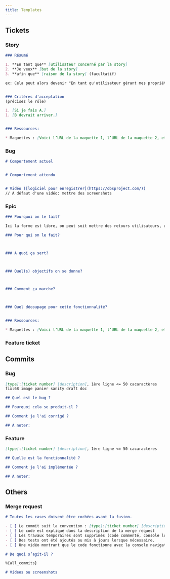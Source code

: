 ```yaml
---
title: Templates
---
```


## Tickets

### Story

```markdown
### Résumé

1. **En tant que** [utilisateur concerné par la story]
2. **Je veux** [but de la story]
3. **afin que** [raison de la story] (facultatif)

ex: Cela peut alors devenir "En tant qu'utilisateur gérant mes propriétés, je veux des notifications lors de l'ajout ou de la suppression d'images".


### Critères d'acceptation
(précisez le rôle)

1. [Si je fais A.]
1. [B devrait arriver.]


### Ressources:

* Maquettes : [Voici l’URL de la maquette 1, l’URL de la maquette 2, etc]
```

### Bug

```markdown
# Comportement actuel


# Comportement attendu


# Vidéo ([logiciel pour enregistrer](https://obsproject.com/))
// A défaut d'une vidéo: mettre des screenshots

```

### Epic

```markdown
### Pourquoi on le fait?

Ici la forme est libre, on peut soit mettre des retours utilisateurs, un lien vers un document de synthèse d'observation client, ou une story qui explique le besoin

### Pour qui on le fait?



### A quoi ça sert?



### Quel(s) objectifs on se donne?



### Comment ça marche?



### Quel découpage pour cette fonctionnalité?


### Ressources:

* Maquettes : [Voici l’URL de la maquette 1, l’URL de la maquette 2, etc]
```

### Feature ticket

## Commits
### Bug

```markdown
[type]:[ticket number] [description], 1ère ligne <= 50 cacaractères
fix:68 image panier sanity draft doc

## Quel est le bug ?

## Pourquoi cela se produit-il ?

## Comment je l'ai corrigé ?

## A noter:
```


### Feature
```markdown
[type]:[ticket number] [description], 1ère ligne <= 50 cacaractères

## Quelle est la fonctionnalité ?

## Comment je l'ai implémentée ?

## A noter:
```

## Others
### Merge request
```markdown
# Toutes les cases doivent être cochées avant la fusion.

- [ ] Le commit suit la convention : [type]:[ticket number] [description], 1ère ligne <= 50 cacaractères.
- [ ] Le code est expliqué dans la description de la merge request
- [ ] Les travaux temporaires sont supprimés (code commenté, console logs, etc).
- [ ] Des tests ont été ajoutés ou mis à jours lorsque nécessaire.
- [ ] Une vidéo montrant que le code fonctionne avec la console navigateur affichée est ajoutée à la section “Vidéos ou screenshots”([logiciel pour enregistrer](https://obsproject.com/))

# De quoi s’agit-il ?

%{all_commits}

# Videos ou screenshots
```



